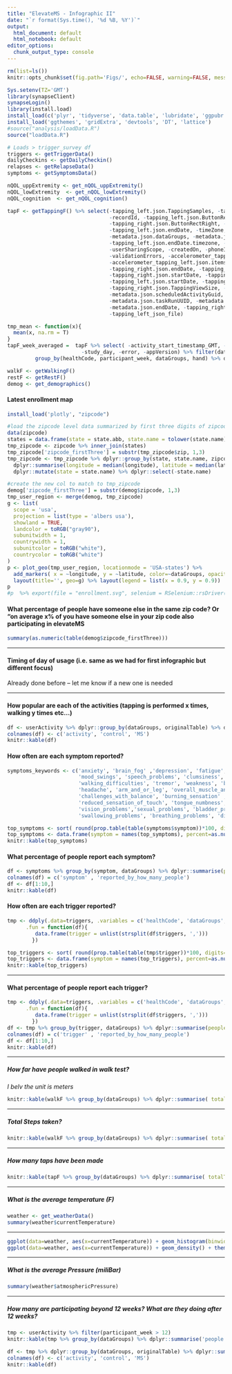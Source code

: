 ```yaml
---
title: "ElevateMS - Infographic II"
date: "`r format(Sys.time(), '%d %B, %Y')`"
output:
  html_document: default
  html_notebook: default
editor_options: 
  chunk_output_type: console
---
```


```r
rm(list=ls())
knitr::opts_chunk$set(fig.path='Figs/', echo=FALSE, warning=FALSE, message=FALSE)
```

```r
Sys.setenv(TZ='GMT')
library(synapseClient)
synapseLogin()
library(install.load)
install_load(c('plyr', 'tidyverse', 'data.table', 'lubridate', 'ggpubr'))
install_load('ggthemes', 'gridExtra', 'devtools', 'DT', 'lattice')
#source("analysis/loadData.R")
source("loadData.R")
```



```r
# Loads > trigger_survey df
triggers <- getTriggerData()
dailyCheckins <- getDailyCheckin()
relapses <- getRelapseData()
symptoms <- getSymptomsData()

nQOL_uppExtremity <- get_nQOL_uppExtremity() 
nQOL_lowExtremity  <- get_nQOL_lowExtremity()
nQOL_cognition  <- get_nQOL_cognition()

tapF <- getTappingF() %>% select(-tapping_left.json.TappingSamples, -tapping_right.json.TappingSamples, 
                                 -recordId, -tapping_left.json.ButtonRectLeft, 
                                 -tapping_right.json.ButtonRectRight, -tapping_left.json.ButtonRectRight,
                                 -tapping_left.json.endDate, -timeZone, 
                                 -metadata.json.dataGroups, -metadata.json.endDate.timezone,
                                 -tapping_left.json.endDate.timezone, -metadata.json.taskIdentifier, -createdOnTimeZone,
                                 -userSharingScope, -createdOn, -phoneInfo, -uploadDate, -externalId, 
                                 -validationErrors, -accelerometer_tapping_right.json.items,
                                 -accelerometer_tapping_left.json.items, -tapping_right.json.ButtonRectLeft,
                                 -tapping_right.json.endDate, -tapping_right.json.endDate.timezone,
                                 -tapping_right.json.startDate, -tapping_right.json.startDate.timezone,
                                 -tapping_left.json.startDate, -tapping_left.json.startDate.timezone,
                                 -tapping_right.json.TappingViewSize, -tapping_left.json.TappingViewSize,
                                 -metadata.json.scheduledActivityGuid, -idx, 
                                 -metadata.json.taskRunUUID, -metadata.json.startDate.timezone, -metadata.json.startDate,
                                 -metadata.json.endDate, -tapping_right_json_file,
                                 -tapping_left_json_file)

tmp_mean <- function(x){
  mean(x, na.rm = T)
}
tapF_week_averaged =  tapF %>% select( -activity_start_timestamp_GMT, -elevateMS_startDate_GMT,  -activity_start_timestamp_local, -study_week,
                        -study_day, -error, -appVersion) %>% filter(dataGroups == 'ms_patient') %>%
         group_by(healthCode, participant_week, dataGroups, hand) %>% dplyr::summarise_all(.funs=c(tmp_mean)) %>% select(-participant_day)

walkF <- getWalkingF() 
restF <- getRestF()
demog <- get_demographics()
```

#### Latest enrollment map

```r
install_load('plotly', "zipcode")

#load the zipcode level data summarized by first three digits of zipcode
data(zipcode)
states = data.frame(state = state.abb, state.name = tolower(state.name))
tmp_zipcode <- zipcode %>% inner_join(states)
tmp_zipcode['zipcode_firstThree'] = substr(tmp_zipcode$zip, 1,3)
tmp_zipcode <- tmp_zipcode %>% dplyr::group_by(state, state.name, zipcode_firstThree) %>% 
  dplyr::summarise(longitude = median(longitude), latitude = median(latitude)) %>% as.data.frame() %>%
  dplyr::mutate(state = state.name) %>% dplyr::select(-state.name)

#create the new col to match to tmp_zipcode
demog['zipcode_firstThree'] = substr(demog$zipcode, 1,3)
tmp_user_region <- merge(demog, tmp_zipcode)
g <- list(
  scope = 'usa',
  projection = list(type = 'albers usa'),
  showland = TRUE,
  landcolor = toRGB("gray90"),
  subunitwidth = 1,
  countrywidth = 1,
  subunitcolor = toRGB("white"),
  countrycolor = toRGB("white")
)
p <- plot_geo(tmp_user_region, locationmode = 'USA-states') %>%
  add_markers( x = ~longitude, y = ~latitude, color=~dataGroups, opacity=.8, colors=c("#A5BE00", "#FC4E07")) %>%
  layout(title='', geo=g) %>% layout(legend = list(x = 0.9, y = 0.9))
p
#p  %>% export(file = "enrollment.svg", selenium = RSelenium::rsDriver(browser = "chrome"))
```



####  What percentage of people have someone else in the same zip code?  Or "on average x% of you have someone else in your zip code also participating in elevateMS
```r
summary(as.numeric(table(demog$zipcode_firstThree)))
```



-----


#### Timing of day of usage (i.e. same as we had for first infographic but different focus)
Already done before  -- let me know if a new one is needed


----


####  How popular are each of the activities (tapping is performed x times, walking y times etc...)
```r
df <- userActivity %>% dplyr::group_by(dataGroups, originalTable) %>% dplyr::summarise(n= n()) %>% spread(dataGroups, n) %>% arrange(desc(ms_patient))
colnames(df) <- c('activity', 'control', 'MS')
knitr::kable(df)
```


####  How often are each symptom reported?  
```r
symptoms_keywords <- c('anxiety', 'brain_fog' ,'depression', 'fatigue', 'memory_and_attention_issues',
                       'mood_swings', 'speech_problems', 'clumsiness', 'cramping', 'stiff_muscles', 'problems_with_coordination', 
                       'walking_difficulties', 'tremor', 'weakness', 'back_pain', 'eye_pain',
                       'headache', 'arm_and_or_leg', 'overall_muscle_and_nerve_pain', 'abnormality_of_taste',
                       'challenges_with_balance', 'burning_sensation' ,'pins_and_needles_sensation', 
                       'reduced_sensation_of_touch', 'tongue_numbness', 'uncomfortable_tingling', 'itching', 'hearing_loss',
                       'vision_problems','sexual_problems', 'bladder_problems', 'bowel_problems', 
                       'swallowing_problems', 'breathing_problems', 'dizziness_and_vertigo', 'seizures')

top_symptoms <- sort( round(prop.table(table(symptoms$symptom))*100, digits=2), decreasing = T)[1:10]
top_symptoms <- data.frame(symptom = names(top_symptoms), percent=as.numeric(top_symptoms))
knitr::kable(top_symptoms)
```


#### What percentage of people report each symptom?
```r
df <- symptoms %>% group_by(symptom, dataGroups) %>% dplyr::summarise(people = n_distinct(healthCode)) %>% spread(dataGroups, people) %>% arrange(desc(ms_patient))
colnames(df) = c('symptom' , 'reported_by_how_many_people')
df <- df[1:10,]
knitr::kable(df)
```


####  How often are each trigger reported?  
```r
tmp <- ddply(.data=triggers, .variables = c('healthCode', 'dataGroups', 'participant_week', 'participant_day'), 
      .fun = function(df){ 
         data.frame(trigger = unlist(strsplit(df$triggers, ',')))
        })

top_triggers <- sort( round(prop.table(table(tmp$trigger))*100, digits=2), decreasing = T)[1:10]
top_triggers <- data.frame(symptom = names(top_triggers), percent=as.numeric(top_triggers))
knitr::kable(top_triggers)
```
---------

#### What percentage of people report each trigger?
```r
tmp <- ddply(.data=triggers, .variables = c('healthCode', 'dataGroups', 'participant_week', 'participant_day'), 
      .fun = function(df){ 
         data.frame(trigger = unlist(strsplit(df$triggers, ',')))
        })
df <- tmp %>% group_by(trigger, dataGroups) %>% dplyr::summarise(people = n_distinct(healthCode)) %>% spread(dataGroups, people) %>% arrange(desc(ms_patient))
colnames(df) = c('trigger' , 'reported_by_how_many_people')
df <- df[1:10,]
knitr::kable(df)
```
--------


##### How far have people walked in walk test?
_I belv the unit is meters_
```r
knitr::kable(walkF %>% group_by(dataGroups) %>% dplyr::summarise( totalDistance = sum(distance, na.rm=T)))
```


--------

##### Total Steps taken?
```r
knitr::kable(walkF %>% group_by(dataGroups) %>% dplyr::summarise( totalSteps = sum(numberOfSteps, na.rm=T)))
```


--------


##### How many taps have been made 
```r
knitr::kable(tapF %>% group_by(dataGroups) %>% dplyr::summarise( totalTaps = sum(numberTaps, na.rm=T)))
```

--------

##### What is the average temperature (F)
```r
weather <- get_weatherData()
summary(weather$currentTemperature)
```


--------

```r
ggplot(data=weather, aes(x=currentTemperature)) + geom_histogram(binwidth = 1) + theme_minimal()
ggplot(data=weather, aes(x=currentTemperature)) + geom_density() + theme_minimal()
```

--------


##### What is the average Pressure (miliBar)
```r
summary(weather$atmosphericPressure)
```

---------

##### How many are participating beyond 12 weeks?  What are they doing after 12 weeks?
```r
tmp <- userActivity %>% filter(participant_week > 12)
knitr::kable(tmp %>% group_by(dataGroups) %>% dplyr::summarise('people'  = n_distinct(healthCode)))

df <- tmp %>% dplyr::group_by(dataGroups, originalTable) %>% dplyr::summarise(n= n()) %>% spread(dataGroups, n) %>% arrange(desc(ms_patient))
colnames(df) <- c('activity', 'control', 'MS')
knitr::kable(df)
```




